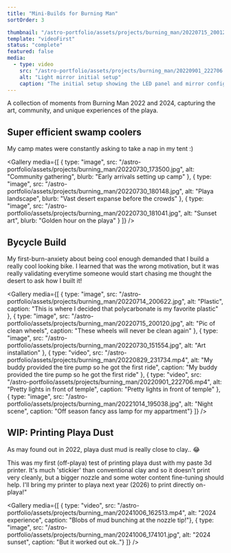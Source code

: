 ```yaml
---
title: "Mini-Builds for Burning Man"
sortOrder: 3

thumbnail: "/astro-portfolio/assets/projects/burning_man/20220715_200120.jpg"
template: "videoFirst"
status: "complete"
featured: false
media: 
  - type: video
    src: "/astro-portfolio/assets/projects/burning_man/20220901_222706.mp4"
    alt: "Light mirror initial setup"
    caption: "The initial setup showing the LED panel and mirror configuration"
---
```

A collection of moments from Burning Man 2022 and 2024, capturing the art, community, and unique experiences of the playa.




## Super efficient swamp coolers

My camp mates were constantly asking to take a nap in my tent :) 

<Gallery 
  media={[
    { type: "image", src: "/astro-portfolio/assets/projects/burning_man/20220730_173500.jpg", alt: "Community gathering", blurb: "Early arrivals setting up camp" },
    { type: "image", src: "/astro-portfolio/assets/projects/burning_man/20220730_180148.jpg", alt: "Playa landscape", blurb: "Vast desert expanse before the crowds" },
    { type: "image", src: "/astro-portfolio/assets/projects/burning_man/20220730_181041.jpg", alt: "Sunset art", blurb: "Golden hour on the playa" }
  ]}
/>
<br/>


## Bycycle Build

My first-burn-anxiety about being cool enough demanded that I build a really cool looking bike. I learned that was the wrong motivation, but it was really validating everytime someone would start chasing me thought the desert to ask how I built it!

<Gallery 
  media={[
    { type: "image", src: "/astro-portfolio/assets/projects/burning_man/20220714_200622.jpg", alt: "Plastic", caption: "This is where I decided that polycarbonate is my favorite plastic" },
    { type: "image", src: "/astro-portfolio/assets/projects/burning_man/20220715_200120.jpg", alt: "Pic of clean wheels", caption: "These wheels will never be clean again" },
    { type: "image", src: "/astro-portfolio/assets/projects/burning_man/20220730_151554.jpg", alt: "Art installation" },
    { type: "video", src: "/astro-portfolio/assets/projects/burning_man/20220829_231734.mp4", alt: "My buddy provided the tire pump so he got the first ride", caption: "My buddy provided the tire pump so he got the first ride" },
    { type: "video", src: "/astro-portfolio/assets/projects/burning_man/20220901_222706.mp4", alt: "Pretty lights in front of temple", caption: "Pretty lights in front of temple" },
    { type: "image", src: "/astro-portfolio/assets/projects/burning_man/20221014_195038.jpg", alt: "Night scene", caption: "Off season fancy ass lamp for my appartment"}
  ]}
/>
<br/>


## WIP: Printing Playa Dust

As may found out in 2022, playa dust mud is really close to clay.. 😂 

This was my first (off-playa) test of printing playa dust with my paste 3d printer.  It's much 'stickier' than conventional clay and so it doesn't print very cleanly, but a bigger nozzle and some woter content fine-tuning should help. I'll bring my printer to playa next year (2026) to print directly on-playa!"
  
<Gallery 
  media={[
    { type: "video", src: "/astro-portfolio/assets/projects/burning_man/20241006_162513.mp4", alt: "2024 experience", caption: "Blobs of mud bunching at the nozzle tip!"},
    { type: "image", src: "/astro-portfolio/assets/projects/burning_man/20241006_174101.jpg", alt: "2024 sunset", caption: "But it worked out ok.."}
  ]}
/>
